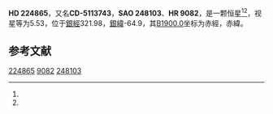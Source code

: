 {{Starbox begin
| name = HD 224865
}}
{{Starbox observe
| epoch = [[J2000.0|J2000.0]]
| constell = {{星座名待查}}<ref name=SIMBAD>{{cite web
 | url=http://simbad.u-strasbg.fr/simbad/sim-id?Ident=HR+9082
 | title=Pulsating variable Star
 | publisher=Centre de Données astronomiques de Strasbourg
 | work=SIMBAD
 | accessdate=2012-07-13
 | archive-date=2016-03-16
 | archive-url=https://web.archive.org/web/20160316192631/http://simbad.u-strasbg.fr/simbad/sim-id?Ident=HR+9082
 | dead-url=no
 }}</ref><ref name=DATA>{{cite web
 | url=http://vizier.u-strasbg.fr/viz-bin/VizieR-5?-out.add=.&-source=5050&-corr=PK=HR&-out.max=9999&HR=9082
 | title=VizieR Detailed Page
 | accessdate=2012-07-13
 | archive-date=2016-03-05
 | archive-url=https://web.archive.org/web/20160305231448/http://vizier.u-strasbg.fr/viz-bin/VizieR-5?-out.add=.&-source=5050&-corr=PK=HR&-out.max=9999&HR=9082
 | dead-url=no
 }}</ref>
| 星官 = 
| ra = {{RA|0|1|20}}<ref name=SIMBAD /><ref name=DATA />
| dec = {{DEC|-50|20|14}}<ref name=SIMBAD /><ref name=DATA />
| appmag_v = 5.53<ref name=SIMBAD /><ref name=DATA />
}}
{{Starbox character
| class = M2III<ref name=SIMBAD /><ref name=DATA />
| b-v = 1.6<ref name=SIMBAD /><ref name=DATA />
| u-b = 1.93<ref name=SIMBAD /><ref name=DATA />
| r-i = <ref name=SIMBAD /><ref name=DATA />
| variable = 
}}
{{Starbox astrometry
| radial_v = 1.93
| prop_mo_ra = 2
| parallax = 0.008
| p_error = 
}}
{{Starbox catalog
| names =CD-5113743，[[SAO星表|SAO]] 248103，[[HD星表|HD]] 224865，[[HR星表|HR]] 9082}}
{{Starbox reference |Simbad=HR+9082}}
{{Starbox end}}

'''HD 224865'''，又名'''CD-5113743'''，'''SAO 248103'''、'''HR 9082'''，是一颗恒星<ref name=SIMBAD /><ref name=DATA />，视星等为5.53，位于[[銀道座標系|銀經]]321.98，[[銀道座標系|銀緯]]-64.9，其[[B1900.0|B1900.0]]坐标为赤經{{RA|23|56|11.7}}，赤緯{{DEC|-50|-64.9|40}}。

== 参考文献 ==
{{reflist}}

{{star-stub}}

[[Category:HD和HDE天體|224865]]
[[Category:HR天體|9082]]
[[Category:SAO天體|248103]]
